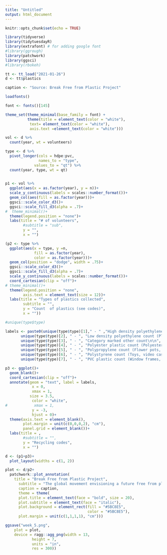 ```yaml
---
title: "Untitled"
output: html_document
---
```


```r
knitr::opts_chunk$set(echo = TRUE)
```

```r
library(tidyverse)
library(tidytuesdayR)
library(extrafont) # for adding google font
#library(ggrough)
library(patchwork)
library(ggsci)
#library(rbokeh)
```

```r
tt <- tt_load("2021-01-26")
d <- tt$plastics

caption <- "Source: Break Free from Plastic Project"
```

```r
loadfonts()

font <- fonts()[145]

theme_set(theme_minimal(base_family = font) +
          theme(title = element_text(color = "white"),
           text= element_text(color = "white"),
           axis.text =element_text(color = "white")))


```


```r
vol <- d %>% 
  count(year, wt = volunteers)

type <- d %>% 
  pivot_longer(cols = hdpe:pvc, 
               names_to = "type", 
             values_to = "qt") %>% 
  count(year, type, wt = qt)
  
```

```r
p1 <- vol %>% 
  ggplot(aes(x = as.factor(year), y = n))+
  scale_y_continuous(labels = scales::number_format())+
  geom_col(aes(fill = as.factor(year)))+
  ggsci::scale_color_d3()+
  ggsci::scale_fill_d3(alpha = .7)+
#  theme_minimal()+
  theme(legend.position = "none")+
  labs(title = "# of volunteers",
        #subtitle = "sub",
        y = "",
        x = "")
```   


```r
(p2 <- type %>% 
  ggplot(aes(x = type, y =n, 
             fill = as.factor(year), 
             color = as.factor(year)))+
  geom_col(position = "dodge", width = .75)+
  ggsci::scale_color_d3()+
  ggsci::scale_fill_d3(alpha = .7)+
  scale_y_continuous(labels = scales::number_format())+
  coord_cartesian(clip = "off")+
# theme_minimal()+
  theme(legend.position = "none",
        axis.text = element_text(size = 12))+
  labs(title = "Types of plastics collected",
        subtitle = "",
        y = "Count  of plastics (see codes)",
        x = ""))
```

```r
#unique(type$type) 

labels <- paste0(unique(type$type)[1]," - " ,"High density polyethylene count (Plastic milk containers, plastic bags, bottle caps, trash cans, \noil cans, plastic lumber, toolboxes, supplement containers)\n\n",
       unique(type$type)[2], " - ", "Low density polyethylene count (Plastic bags, Ziploc bags, buckets, squeeze bottles,\n plastic tubes, chopping boards)\n\n",
       unique(type$type)[3], " - ", "Category marked other count\n\n",
       unique(type$type)[4], " - ", "Polyester plastic count (Polyester fibers, soft drink bottles, food containers (see plastic bottles)\n\n",
       unique(type$type)[5], " - ", "Polypropylene count (Flower pots, bumpers, car interior trim, industrial fibers, carry-out beverage \ncups, microwavable food containers, DVD keep cases)\n\n",
       unique(type$type)[6], " - ", "Polystyrene count (Toys, video cassettes, ashtrays, trunks, beverage/food coolers, beer cups, \nwine and champagne cups, carry-out food containers, Styrofoam)\n\n",
       unique(type$type)[7], " - ", "PVC plastic count (Window frames, bottles for chemicals, flooring, plumbing pipes)")

p3 <- ggplot()+
  geom_blank()+
  coord_cartesian(clip = "off")+
  annotate(geom = "text", label = labels,
            x = 0,
            xmax = 1,
           size = 3.5,
            color = "white",
#            xmax = 1,
            y = -3,
            hjust = 0)+
  theme(axis.text = element_blank(),
        plot.margin = unit(c(0,0,0,2), "cm"),
        panel.grid = element_blank())+
  labs(title = ,
        #subtitle = "",
        y = "Recycling codes",
        x = "")
```


```r
d <- (p1+p3)+
  plot_layout(widths = c(1, 2))

plot <- d/p2+
  patchwork::plot_annotation(
    title = "Break Free from Plastic Project",
      subtitle = "The global movement envisioning a future free from plastic pollution",
      caption = caption,
      theme = theme(
      plot.title = element_text(face = "bold", size = 20),
      plot.subtitle = element_text(face = "italic"),
      plot.background = element_rect(fill = "#5BC8E5",
                                     color = "#5BC8E5"),
      plot.margin = unit(c(1,1,1,1), "cm")))
```

```r

ggsave("week_5.png",
    plot = plot,
    device = ragg::agg_png(width = 13, 
            height = 7, 
            units = "in", 
            res = 300))
```
  
  